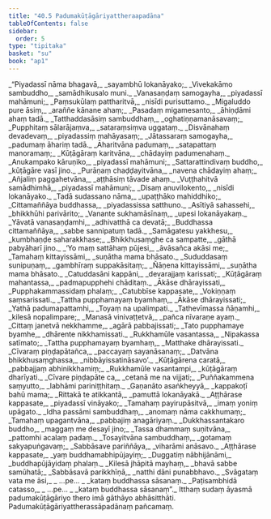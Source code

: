 ```yaml
---
title: "40.5 Padumakūṭāgāriyattheraapadāna"
tableOfContents: false
sidebar:
  order: 5
type: "tipitaka"
basket: "su"
book: "ap1"
---
```



<DynamicBreadcrumb />

<Division number="353" book="ap1" bookNo="20" page="382">

<Paragraph number="4659" type="verses" book="ap1">
_“Piyadassī nāma bhagavā,_  
_sayambhū lokanāyako;_  
_Vivekakāmo sambuddho,_  
_samādhikusalo muni._  

</Paragraph>

</Division>
<Division number="354" book="ap1" bookNo="20" page="382">

<Paragraph number="4660" type="verses" book="ap1">
_Vanasaṇḍaṃ samogayha,_  
_piyadassī mahāmuni;_  
_Paṃsukūlaṃ pattharitvā,_  
_nisīdi purisuttamo._  

</Paragraph>

</Division>
<Division number="355" book="ap1" bookNo="20" page="382">

<Paragraph number="4661" type="verses" book="ap1">
_Migaluddo pure āsiṃ,_  
_araññe kānane ahaṃ;_  
_Pasadaṃ migamesanto,_  
_āhiṇḍāmi ahaṃ tadā._  

</Paragraph>

</Division>
<Division number="356" book="ap1" bookNo="20" page="382">

<Paragraph number="4662" type="verses" book="ap1">
_Tatthaddasāsiṃ sambuddhaṃ,_  
_oghatiṇṇamanāsavaṃ;_  
_Pupphitaṃ sālarājaṃva,_  
_sataraṃsiṃva uggataṃ._  

</Paragraph>

</Division>
<Division number="357" book="ap1" bookNo="20" page="382">

<Paragraph number="4663" type="verses" book="ap1">
_Disvānahaṃ devadevaṃ,_  
_piyadassiṃ mahāyasaṃ;_  
_Jātassaraṃ samogayha,_  
_padumaṃ āhariṃ tadā._  

</Paragraph>

</Division>
<Division number="358" book="ap1" bookNo="20" page="382">

<Paragraph number="4664" type="verses" book="ap1">
_Āharitvāna padumaṃ,_  
_satapattaṃ manoramaṃ;_  
_Kūṭāgāraṃ karitvāna,_  
_chādayiṃ padumenahaṃ._  

</Paragraph>

</Division>
<Division number="359" book="ap1" bookNo="20" page="382">

<Paragraph number="4665" type="verses" book="ap1">
_Anukampako kāruṇiko,_  
_piyadassī mahāmuni;_  
_Sattarattindivaṃ buddho,_  
_kūṭāgāre vasī jino._  

</Paragraph>

</Division>
<Division number="360" book="ap1" bookNo="20" page="382">

<Paragraph number="4666" type="verses" book="ap1">
_Purāṇaṃ chaḍḍayitvāna,_  
_navena chādayiṃ ahaṃ;_  
_Añjaliṃ paggahetvāna,_  
_aṭṭhāsiṃ tāvade ahaṃ._  

</Paragraph>

</Division>
<Division number="361" book="ap1" bookNo="20" page="383">

<Paragraph number="4667" type="verses" book="ap1">
_Vuṭṭhahitvā samādhimhā,_  
_piyadassī mahāmuni;_  
_Disaṃ anuvilokento,_  
_nisīdi lokanāyako._  

</Paragraph>

</Division>
<Division number="362" book="ap1" bookNo="20" page="383">

<Paragraph number="4668" type="verses" book="ap1">
_Tadā sudassano nāma,_  
_upaṭṭhāko mahiddhiko;_  
_Cittamaññāya buddhassa,_  
_piyadassissa satthuno._  

</Paragraph>

</Division>
<Division number="363" book="ap1" bookNo="20" page="383">

<Paragraph number="4669" type="verses" book="ap1">
_Asītiyā sahassehi,_  
_bhikkhūhi parivārito;_  
_Vanante sukhamāsīnaṃ,_  
_upesi lokanāyakaṃ._  

</Paragraph>

</Division>
<Division number="364" book="ap1" bookNo="20" page="383">

<Paragraph number="4670" type="verses" book="ap1">
_Yāvatā vanasaṇḍamhi,_  
_adhivatthā ca devatā;_  
_Buddhassa cittamaññāya,_  
_sabbe sannipatuṃ tadā._  

</Paragraph>

</Division>
<Division number="365" book="ap1" bookNo="20" page="383">

<Paragraph number="4671" type="verses" book="ap1">
_Samāgatesu yakkhesu,_  
_kumbhaṇḍe saharakkhase;_  
_Bhikkhusaṃghe ca sampatte,_  
_gāthā pabyāharī jino._  

</Paragraph>

</Division>
<Division number="366" book="ap1" bookNo="20" page="383">

<Paragraph number="4672" type="verses" book="ap1">
_‘Yo maṃ sattāhaṃ pūjesi,_  
_āvāsañca akāsi me;_  
_Tamahaṃ kittayissāmi,_  
_suṇātha mama bhāsato._  

</Paragraph>

</Division>
<Division number="367" book="ap1" bookNo="20" page="383">

<Paragraph number="4673" type="verses" book="ap1">
_Sududdasaṃ sunipuṇaṃ,_  
_gambhīraṃ suppakāsitaṃ;_  
_Ñāṇena kittayissāmi,_  
_suṇātha mama bhāsato._  

</Paragraph>

</Division>
<Division number="368" book="ap1" bookNo="20" page="383">

<Paragraph number="4674" type="verses" book="ap1">
_Catuddasāni kappāni,_  
_devarajjaṃ karissati;_  
_Kūṭāgāraṃ mahantassa,_  
_padmapupphehi chāditaṃ._  

</Paragraph>

</Division>
<Division number="369" book="ap1" bookNo="20" page="383">

<Paragraph number="4675" type="verses" book="ap1">
_Ākāse dhārayissati,_  
_Pupphakammassidaṃ phalaṃ;_  
_Catubbīse kappasate,_  
_Vokiṇṇaṃ saṃsarissati._  

</Paragraph>

</Division>
<Division number="370" book="ap1" bookNo="20" page="383">

<Paragraph number="4676" type="verses" book="ap1">
_Tattha pupphamayaṃ byamhaṃ,_  
_Ākāse dhārayissati;_  
_Yathā padumapattamhi,_  
_Toyaṃ na upalimpati._  

</Paragraph>

</Division>
<Division number="371" book="ap1" bookNo="20" page="383">

<Paragraph number="4677" type="verses" book="ap1">
_Tathevīmassa ñāṇamhi,_  
_kilesā nopalimpare;_  
_Manasā vinivaṭṭetvā,_  
_pañca nīvaraṇe ayaṃ._  

</Paragraph>

</Division>
<Division number="372" book="ap1" bookNo="20" page="383">

<Paragraph number="4678" type="verses" book="ap1">
_Cittaṃ janetvā nekkhamme,_  
_agārā pabbajissati;_  
_Tato pupphamaye byamhe,_  
_dhārente nikkhamissati._  

</Paragraph>

</Division>
<Division number="373" book="ap1" bookNo="20" page="383">

<Paragraph number="4679" type="verses" book="ap1">
_Rukkhamūle vasantassa,_  
_Nipakassa satīmato;_  
_Tattha pupphamayaṃ byamhaṃ,_  
_Matthake dhārayissati._  

</Paragraph>

</Division>
<Division number="374" book="ap1" bookNo="20" page="384">

<Paragraph number="4680" type="verses" book="ap1">
_Cīvaraṃ piṇḍapātañca,_  
_paccayaṃ sayanāsanaṃ;_  
_Datvāna bhikkhusaṃghassa,_  
_nibbāyissatināsavo’._  

</Paragraph>

</Division>
<Division number="375" book="ap1" bookNo="20" page="384">

<Paragraph number="4681" type="verses" book="ap1">
_Kūṭāgārena caratā,_  
_pabbajjaṃ abhinikkhamiṃ;_  
_Rukkhamūle vasantampi,_  
_kūṭāgāraṃ dharīyati._  

</Paragraph>

</Division>
<Division number="376" book="ap1" bookNo="20" page="384">

<Paragraph number="4682" type="verses" book="ap1">
_Cīvare piṇḍapāte ca,_  
_cetanā me na vijjati;_  
_Puññakammena saṃyutto,_  
_labhāmi pariniṭṭhitaṃ._  

</Paragraph>

</Division>
<Division number="377" book="ap1" bookNo="20" page="384">

<Paragraph number="4683" type="verses" book="ap1">
_Gaṇanāto asaṅkheyyā,_  
_kappakoṭī bahū mama;_  
_Rittakā te atikkantā,_  
_pamuttā lokanāyakā._  

</Paragraph>

</Division>
<Division number="378" book="ap1" bookNo="20" page="384">

<Paragraph number="4684" type="verses" book="ap1">
_Aṭṭhārase kappasate,_  
_piyadassī vināyako;_  
_Tamahaṃ payirupāsitvā,_  
_imaṃ yoniṃ upāgato._  

</Paragraph>

</Division>
<Division number="379" book="ap1" bookNo="20" page="384">

<Paragraph number="4685" type="verses" book="ap1">
_Idha passāmi sambuddhaṃ,_  
_anomaṃ nāma cakkhumaṃ;_  
_Tamahaṃ upagantvāna,_  
_pabbajiṃ anagāriyaṃ._  

</Paragraph>

</Division>
<Division number="380" book="ap1" bookNo="20" page="384">

<Paragraph number="4686" type="verses" book="ap1">
_Dukkhassantakaro buddho,_  
_maggaṃ me desayī jino;_  
_Tassa dhammaṃ suṇitvāna,_  
_pattomhi acalaṃ padaṃ._  

</Paragraph>

</Division>
<Division number="381" book="ap1" bookNo="20" page="384">

<Paragraph number="4687" type="verses" book="ap1">
_Tosayitvāna sambuddhaṃ,_  
_gotamaṃ sakyapuṅgavaṃ;_  
_Sabbāsave pariññāya,_  
_viharāmi anāsavo._  

</Paragraph>

</Division>
<Division number="382" book="ap1" bookNo="20" page="384">

<Paragraph number="4688" type="verses" book="ap1">
_Aṭṭhārase kappasate,_  
_yaṃ buddhamabhipūjayiṃ;_  
_Duggatiṃ nābhijānāmi,_  
_buddhapūjāyidaṃ phalaṃ._  

</Paragraph>

</Division>
<Division number="383" book="ap1" bookNo="20" page="384">

<Paragraph number="4689" type="verses" book="ap1">
_Kilesā jhāpitā mayhaṃ,_  
_bhavā sabbe samūhatā;_  
_Sabbāsavā parikkhīṇā,_  
_natthi dāni punabbhavo._  

</Paragraph>

</Division>
<Division number="384" book="ap1" bookNo="20" page="384">

<Paragraph number="4690" type="verses" book="ap1">
_Svāgataṃ vata me āsi,_  
_ …pe… _  
_kataṃ buddhassa sāsanaṃ._  

</Paragraph>

</Division>
<Division number="385" book="ap1" bookNo="20" page="384">

<Paragraph number="4691" type="verses" book="ap1">
_Paṭisambhidā catasso,_  
_ …pe… _  
_kataṃ buddhassa sāsanaṃ”._  

</Paragraph>

<Paragraph number="4692" book="ap1">
Itthaṃ sudaṃ āyasmā padumakūṭāgāriyo thero imā gāthāyo abhāsitthāti.

</Paragraph>
</Division>

<Paragraph number="4693" type="center" book="ap1">
Padumakūṭāgāriyattherassāpadānaṃ pañcamaṃ.
</Paragraph>